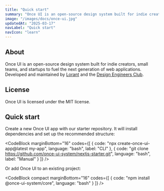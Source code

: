 ```yaml
---
title: "Quick start"
summary: "Once UI is an open-source design system built for indie creators, small teams, and startups to fuel the next generation of web applications."
image: "/images/docs/once-ui.jpg"
updatedAt: "2025-03-17"
navLabel: "Quick start"
navIcon: "learn"
---
```


## About

Once UI is an open-source design system built for indie creators, small teams, and startups to fuel the next generation of web applications. Developed and maintained by [Lorant](https://lorant.one) and the [Design Engineers Club](https://designengineers.club).

## License

Once UI is licensed under the MIT license.

## Quick start

Create a new Once UI app with our starter repository. It will install dependencies and set up the recommended structure:

<CodeBlock marginBottom="16"
codes={[
  {
    code: "npx create-once-ui-app@latest my-app",
    language: "bash",
    label: "CLI"
  },
  {
    code: "git clone https://github.com/once-ui-system/nextjs-starter.git",
    language: "bash",
    label: "Manual"
  }
]} />

Or add Once UI to an existing project:

<CodeBlock compact marginBottom="16" codes={[
  {
    code: "npm install @once-ui-system/core",
    language: "bash"
  }
]} />